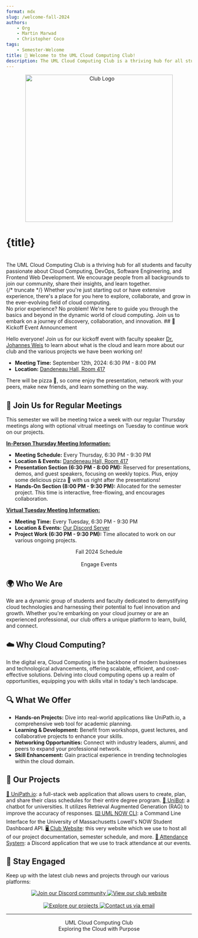 ```yaml
---
format: mdx
slug: /welcome-fall-2024
authors: 
    - Org
    - Martin Marwad
    - Christopher Coco
tags: 
    - Semester-Welcome
title: 🚀 Welcome to the UML Cloud Computing Club!
description: The UML Cloud Computing Club is a thriving hub for all students and faculty passionate about Cloud Computing, DevOps, Software Engineering, and Frontend Web Development. We encourage people from all backgrounds to join our community, share their insights, and learn together.
---
```



<center>
    <img src="https://avatars.githubusercontent.com/u/126843517?s=400&u=e5f3b4c17f654443727ffa175403684a138d42a7&v=4" alt="Club Logo" width="400"/>
</center>

# {title} 

<br/>
The UML Cloud Computing Club is a thriving hub for all students and faculty passionate about Cloud Computing, DevOps, Software Engineering, and Frontend Web Development. We encourage people from all backgrounds to join our community, share their insights, and learn together. <br/>
{/* truncate */}
Whether you're just starting out or have extensive experience, there's a place for you here to explore, collaborate, and grow in the ever-evolving field of cloud computing. <br/>
No prior experience? No problem! We're here to guide you through the basics and beyond in the dynamic world of cloud computing. Join us to embark on a journey of discovery, collaboration, and innovation.
## 📣 Kickoff Event Announcement

Hello everyone!
Join us for our kickoff event with faculty speaker [Dr. Johannes Weis](https://www.uml.edu/sciences/computer-science/people/weis-johannes.aspx) to learn about what is the cloud and learn more about our club and the various projects we have been working on!
- **Meeting Time:** September 12th, 2024: 6:30 PM - 8:00 PM
- **Location:** [Dandeneau Hall, Room 417](https://www.uml.edu/maps/categories/buildings/markers/fff8e7b7-4b66-41b8-900a-390643438993)

There will be pizza 🍕, so come enjoy the presentation, network with your peers, make new friends, and learn something on the way.


## 📅 Join Us for Regular Meetings

This semester we will be meeting twice a week with our regular Thursday meetings along with optional vitrual meetings on Tuesday to continue work on our projects.

<u>**In-Person Thursday Meeting Information:**</u>
- **Meeting Schedule:** Every Thursday, 6:30 PM - 9:30 PM
- **Location & Events:** [Dandeneau Hall, Room 417](../docs/current-schedule)
- **Presentation Section (6:30 PM - 8:00 PM):** Reserved for presentations, demos, and guest speakers, focusing on weekly topics. Plus, enjoy some delicious pizza 🍕 with us right after the presentations!
- **Hands-On Section (8:00 PM - 9:30 PM):** Allocated for the semester project. This time is interactive, free-flowing, and encourages collaboration.

<u>**Virtual Tuesday Meeting Information:**</u>
- **Meeting Time:** Every Tuesday, 6:30 PM - 9:30 PM
- **Location & Events:** [Our Discord Server](https://discord.gg/TZuMgMsC8X)
- **Project Work (6:30 PM - 9:30 PM):** Time allocated to work on our various ongoing projects.

<center>
    <Link class="button button--primary" to="/docs/current-schedule">Fall 2024 Schedule</Link>
</center>
<br/>
<center>
    <Link class="button button--primary" to="https://umasslowellclubs.campuslabs.com/engage/organization/cloudcomputingclub/events">Engage Events</Link>
</center>


## 🌍 Who We Are

We are a dynamic group of students and faculty dedicated to demystifying cloud technologies and harnessing their potential to fuel innovation and growth. Whether you're embarking on your cloud journey or are an experienced professional, our club offers a unique platform to learn, build, and connect.

## ☁️ Why Cloud Computing?

In the digital era, Cloud Computing is the backbone of modern businesses and technological advancements, offering scalable, efficient, and cost-effective solutions. Delving into cloud computing opens up a realm of opportunities, equipping you with skills vital in today's tech landscape.

## 🔍 What We Offer
- **Hands-on Projects:** Dive into real-world applications like UniPath.io, a comprehensive web tool for academic planning.
- **Learning & Development:** Benefit from workshops, guest lectures, and collaborative projects to enhance your skills.
- **Networking Opportunities:** Connect with industry leaders, alumni, and peers to expand your professional network.
- **Skill Enhancement:** Gain practical experience in trending technologies within the cloud domain.

## 📐 Our Projects
[📆 UniPath.io](https://github.com/UMLCloudComputing/UniPath.io): a full-stack web application that allows users to create, plan, and share their class schedules for their entire degree program.
[🤖 UniBot](https://github.com/UMLCloudComputing/UniBot): a chatbot for universities. It utilizes Retrieval Augmented Generation (RAG) to improve the accuracy of responses.
[⌨️ UML NOW CLI](https://github.com/UMLCloudComputing/UML-NOW-CLI): a Command Line Interface for the University of Massachusetts Lowell's NOW Student Dashboard API.
[🖥️ Club Website](https://github.com/UMLCloudComputing/UMLCloudComputing.github.io): this very website which we use to host all of our project documentation, semester schedule, and more.
[📒 Attendance System](https://github.com/UMLCloudComputing/attendance): a Discord application that we use to track attendance at our events.


## 🤝 Stay Engaged
Keep up with the latest club news and projects through our various platforms:
<center>
    <a style={{padding: 4}} href="https://discord.gg/TZuMgMsC8X">
        <img src="https://img.shields.io/discord/890983857938116729?logo=discord&logoColor=white&style=for-the-badge" alt="Join our Discord community"/>
    </a>
    <a style={{padding: 4}} href="https://umasslowellclubs.campuslabs.com/engage/organization/cloudcomputingclub">
        <img src="https://img.shields.io/badge/Website-UML%20Cloud%20Computing%20Club-blue.svg?style=for-the-badge" alt="View our club website"/>
    </a>
</center>
<br/>
<center>
    <a style={{padding: 4}} href="https://github.com/UMLCloudComputing/">
        <img src="https://img.shields.io/badge/GitHub-UMLCloudComputing-brightgreen.svg?style=for-the-badge&logo=github" alt="Explore our projects"/>
    </a>
    <a style={{padding: 4}} href="mailto:cloudcomputingclub@uml.edu">
        <img src="https://img.shields.io/badge/Email-cloudcomputingclub%40uml.edu-red.svg?logo=gmail&logoColor=white&style=for-the-badge" alt="Contact us via email"/>
    </a>
</center>

---
<center>UML Cloud Computing Club</center>
<center>Exploring the Cloud with Purpose</center>